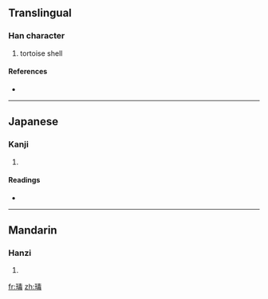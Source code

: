 ==Translingual==

===Han character===
{{Han char|rn=96|rad=玉|as=09|sn=13|four=|canj=一土手一卜 (MGQMY)}}

# tortoise shell

====References====
* {{Han ref|kx=0736.230|dkj=21102|dj=1148.030|hdz=21125.060|uh=7447|ud=29767}}

----

==Japanese==

===Kanji===
{{ja-kanji|grade=|rs=玉09}}

# {{defn|Japanese|sort=玉09}}

====Readings====
* {{ja-readings|on=[[たい]] (tai)|kun=[[たいまい]] (taimai)|nanori=}}

----

==Mandarin==

===Hanzi===
{{cmn-hanzi|pin=[[dài]] ([[dai4]])|wg=tai<sup>4</sup>}}

# {{defn|Mandarin|sort=玉09}}

[[fr:瑇]]
[[zh:瑇]]